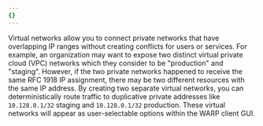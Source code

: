 ```yaml
---
{}
---
```


Virtual networks allow you to connect private networks that have overlapping IP ranges without creating conflicts for users or services. For example, an organization may want to expose two distinct virtual private cloud (VPC) networks which they consider to be "production" and "staging". However, if the two private networks happened to receive the same RFC 1918 IP assignment, there may be two different resources with the same IP address. By creating two separate virtual networks, you can deterministically route traffic to duplicative private addresses like `10.128.0.1/32` staging and `10.128.0.1/32` production. These virtual networks will appear as user-selectable options within the WARP client GUI.
